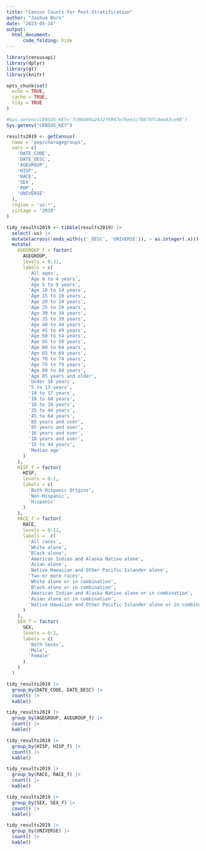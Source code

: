 ```yaml
---
title: "Census Counts for Post-Stratification"
author: "Joshua Born"
date: "2023-05-14"
output:
  html_document:
      code_folding: hide
---
```


```r
library(censusapi)
library(dplyr)
library(gt)
library(knitr)

opts_chunk$set(
  echo = TRUE,
  cache = TRUE,
  tidy = TRUE
)
```

```r
#Sys.setenv(CENSUS_KEY='7c06499a2432f6947e76ee1cf0876fc4ee43ce98')
Sys.getenv("CENSUS_KEY")
```

```r
results2019 <- getCensus(
  name = 'pep/charagegroups',
  vars = c(
    'DATE_CODE',
    'DATE_DESC',
    'AGEGROUP',
    'HISP',
    'RACE',
    'SEX',
    'POP',
    'UNIVERSE'
  ),
  region = 'us:*',
  vintage = '2019'
)
```

```r
tidy_results2019 <- tibble(results2019) |>
  select(-us) |>
  mutate(across(!ends_with(c('_DESC', 'UNIVERSE')), ~ as.integer(.x))) |>
  mutate(
    AGEGROUP_f = factor(
      AGEGROUP,
      levels = 0:31,
      labels = c(
        'All ages',
        'Age 0 to 4 years',
        'Age 5 to 9 years',
        'Age 10 to 14 years',
        'Age 15 to 19 years',
        'Age 20 to 24 years',
        'Age 25 to 29 years',
        'Age 30 to 34 years',
        'Age 35 to 39 years',
        'Age 40 to 44 years',
        'Age 45 to 49 years',
        'Age 50 to 54 years',
        'Age 55 to 59 years',
        'Age 60 to 64 years',
        'Age 65 to 69 years',
        'Age 70 to 74 years',
        'Age 75 to 79 years',
        'Age 80 to 84 years',
        'Age 85 years and older',
        'Under 18 years',
        '5 to 13 years',
        '14 to 17 years',
        '18 to 64 years',
        '18 to 24 years',
        '25 to 44 years',
        '45 to 64 years',
        '65 years and over',
        '85 years and over',
        '16 years and over',
        '18 years and over',
        '15 to 44 years',
        'Median age'
      )
    ),
    HISP_f = factor(
      HISP,
      levels = 0:2,
      labels = c(
        'Both Hispanic Origins',
        'Non-Hispanic',
        'Hispanic'
      )
    ),
    RACE_f = factor(
      RACE,
      levels = 0:11,
      labels =  c(
        'All races',
        'White alone',
        'Black alone',
        'American Indian and Alaska Native alone',
        'Asian alone',
        'Native Hawaiian and Other Pacific Islander alone',
        'Two or more races',
        'White alone or in combination',
        'Black alone or in combination',
        'American Indian and Alaska Native alone or in combination',
        'Asian alone or in combination',
        'Native Hawaiian and Other Pacific Islander alone or in combination'
      )
    ),
    SEX_f = factor(
      SEX,
      levels = 0:2,
      labels = c(
        'Both Sexes',
        'Male',
        'Female'
      )
    )
  )
```


```r
tidy_results2019 |>
  group_by(DATE_CODE, DATE_DESC) |>
  count() |>
  kable()
```


```r
tidy_results2019 |>
  group_by(AGEGROUP, AGEGROUP_f) |>
  count() |>
  kable()
```


```r
tidy_results2019 |>
  group_by(HISP, HISP_f) |>
  count() |>
  kable()
```


```r
tidy_results2019 |>
  group_by(RACE, RACE_f) |>
  count() |>
  kable()
```


```r
tidy_results2019 |>
  group_by(SEX, SEX_f) |>
  count() |>
  kable()
```


```r
tidy_results2019 |>
  group_by(UNIVERSE) |>
  count() |>
  kable()
```
